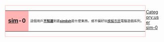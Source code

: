<div style="float:left;border:solid #ffb3b3 1px;margin:1px">
{| cellspacing="0" style="width:238px;background:#ffe0e8"
| style="width:45px;height:45px;background:#ffb3b3;text-align:center;font-size:14pt" lang="en" | '''[[模擬市民語|sim]]-0'''
| style="font-size:8pt;padding:4pt;line-height:1.25em" | 這個用戶'''[[:Category:user sim-0|不知道]]'''到底'''[[:Category:user sim-0|simlish]]'''是什麼東西，或不偏好玩[[模擬市民]]電腦遊戲系列。
|}</div>

<includeonly>[[Category:user sim-0]]</includeonly>